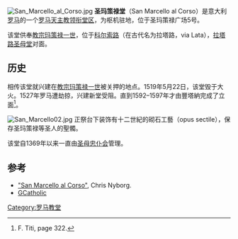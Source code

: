 [[Image:San_Marcello_al_Corso.jpg|thumb]]
'''圣玛策禄堂'''（San Marcello al Corso）是意大利[[罗马|罗马]]的一个[[罗马天主教|罗马天主教]][[领衔堂区|领衔堂区]]，为枢机驻地，位于圣玛策禄广场5号。
 
该堂供奉[[教宗玛策禄一世|教宗玛策禄一世]]，位于[[科尔索大道|科尔索路]]（在古代名为拉塔路，via Lata），[[拉塔路圣母堂|拉塔路圣母堂]]对面。

== 历史 ==
相传该堂就兴建在[[教宗玛策禄一世|教宗玛策禄一世]]被关押的地点。1519年5月22日，该堂毁于大火。1527年罗马遭劫掠，兴建新堂受阻。直到1592–1597年才由豐塔納完成了立面<ref>F. Titi, page 322.</ref>。

[[Image:San_Marcello02.jpg|thumb]]
正祭台下装饰有十二世紀的砌石工藝（opus sectile），保存圣玛策禄等圣人的聖髑。

该堂自1369年以来一直由[[圣母忠仆会|圣母忠仆会]]管理。

== 参考 ==
<references />
* [https://web.archive.org/web/20051030004401/http://roma.katolsk.no/marcellocorso.htm "San Marcello al Corso"], Chris Nyborg.
* [http://www.gcatholic.org/churches/cardinal/196.htm GCatholic ]{{Wayback|url=http://www.gcatholic.org/churches/cardinal/196.htm |date=20161113064240 }}
{{罗马地标}}
{{coord|41|53|55.25|N|12|28|54.34|E|region:IT|display=title}}
[[Category:罗马教堂|Category:罗马教堂]]